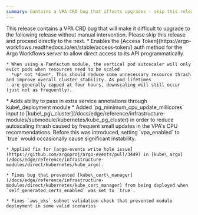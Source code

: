 ```yaml
---
summary: Contains a VPA CRD bug that affects upgrades - skip this release. Improves VPA pod eviction policies, adds PostgreSQL CPU update thresholds to prevent autoscaling thrash, and fixes several deployment issues.
---
```



<ChangelogEntry>
  <Fragment slot="alerts">
    <MarkdownAlert severity="warning">
      This release contains a VPA CRD bug that will make it difficult to upgrade to the following release without
      manual intervention. Please skip this release and proceed directly to the next.
    </MarkdownAlert>
  </Fragment>

  <Fragment slot="changes">
    * Enables the [Access Token](https://argo-workflows.readthedocs.io/en/stable/access-token/) auth method for
      the Argo Workflows server to allow direct access to its API programmatically.

    * When using a Panfactum module, the vertical pod autoscaler will only evict pods when resources need to be scaled
      *up* not *down*. This should reduce some unnecessary resource thrash and improve overall cluster stability. As pod lifetimes
      are generally capped at four hours, downscaling will still occur (just not as frequently).
  </Fragment>

  <Fragment slot="additions">
    * Adds ability to pass in extra service annotations through kube\_deployment module
  </Fragment>

  <Fragment slot="fixes">
    * Added `pg_minimum_cpu_update_millicores` input to [kube\_pg\_cluster](/docs/edge/reference/infrastructure-modules/submodule/kubernetes/kube_pg_cluster)
      in order to reduce autoscaling thrash caused by frequent small updates in the VPA's CPU recommendations. Before this was
      introduced, setting `vpa_enabled` to `true` would occasionally cause significant instability.

    * Applied fix for [argo-events write hole issue](https://github.com/argoproj/argo-events/pull/3449) in [kube\_argo](/docs/edge/reference/infrastructure-modules/direct/kubernetes/kube_argo).

    * Fixes bug that prevented [kube\_cert\_manager](/docs/edge/reference/infrastructure-modules/direct/kubernetes/kube_cert_manager) from being deployed when `self_generated_certs_enabled` was set to `true`.

    * Fixes `aws_eks` subnet validation check that prevented module deployment in some valid scenarios
  </Fragment>
</ChangelogEntry>
